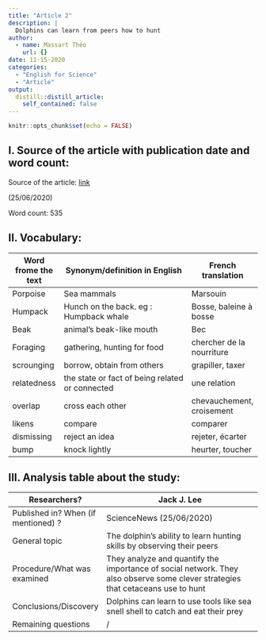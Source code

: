 ```yaml
---
title: "Article 2"
description: |
  Dolphins can learn from peers how to hunt
author:
  - name: Massart Théo
    url: {}
date: 11-15-2020
categories:
  - "English for Science"
  - "Article"
output:
  distill::distill_article:
    self_contained: false
---
```


```r
knitr::opts_chunk$set(echo = FALSE)
```

## I. Source of the article with publication date and word count:

Source of the article: [link](https://www.sciencenews.org/article/dolphins-learn-shells-foraging-tools)

(25/06/2020)

Word count: 535

## II. Vocabulary:

| Word frome the text | Synonym/definition in English                   | French translation        |
| ------------------- | ----------------------------------------------- | ------------------------- |
| Porpoise            | Sea mammals                                     | Marsouin                  |
| Humpack             | Hunch on the back. eg : Humpback whale          | Bosse, baleine à bosse    |
| Beak                | animal's beak-like mouth                        | Bec                       |
| Foraging            | gathering, hunting for food                     | chercher de la nourriture |
| scrounging          | borrow, obtain from others                      | grapiller, taxer          |
| relatedness         | the state or fact of being related or connected | une relation              |
| overlap             | cross each other                                | chevauchement, croisement |
| likens              | compare                                         | comparer                  |
| dismissing          | reject an idea                                  | rejeter, écarter          |
| bump                | knock lightly                                   | heurter, toucher          |

## III. Analysis table about the study:

| Researchers?                        | Jack J. Lee                                             |
| ----------------------------------- | ---------------------------------------------------------------------------------------- |
| Published in? When (if mentioned) ? | ScienceNews (25/06/2020)                                                         |
| General topic                       | The dolphin's ability to learn hunting skills by observing their peers                                       |
| Procedure/What was examined         | They analyze and quantify the importance of social network. They also observe some clever strategies that cetaceans use to hunt |
| Conclusions/Discovery               | Dolphins can learn to use tools like sea snell shell to catch and eat their prey   |
| Remaining questions                 | /                        
